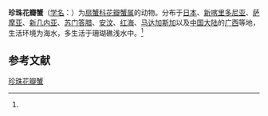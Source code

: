 {{Speciesbox
| name = 珍珠花瓣蟹
| status = 
| status_system = 
| image = 
| genus = Liomera
| species = margaritata
| authority = (A. Milne-Edwards, 1873)<ref name='id11713'>{{cite web| url =http://www.bioinfo.cn/db05/BjdwSpecies.php?action=view&id=11713| title =珍珠花瓣蟹| work =《中国动物物种编目数据库》| publisher =中国科学院微生物研究所| author =中国科学院动物研究所| accessdate =2009-04-28| deadurl =yes| archiveurl =https://web.archive.org/web/20131203122335/http://www.bioinfo.cn/db05/BjdwSpecies.php?action=view| archivedate =2013-12-03}}</ref>
}}

'''珍珠花瓣蟹'''（[[学名|学名]]：{{lang|la|''Liomera margaritata''}}）为[[扇蟹科|扇蟹科]][[花瓣蟹属|花瓣蟹属]]的动物。分布于[[日本|日本]]、[[新喀里多尼亚|新喀里多尼亚]]、[[萨摩亚|萨摩亚]]、[[新几内亚|新几内亚]]、[[苏门答腊|苏门答腊]]、[[安汶|安汶]]、[[红海|红海]]、[[马达加斯加|马达加斯加]]以及[[中国大陆|中国大陆]]的[[广西|广西]]等地，生活环境为海水，多生活于珊瑚礁浅水中。<ref name='id11713'/>

== 参考文献 ==
{{reflist}}

{{Wikispecies|Liomera margaritata}}
{{Taxonbar|from=Q13766388}}

[[Category:花瓣蟹属|珍珠花瓣蟹]]


{{螃蟹小作品}}
